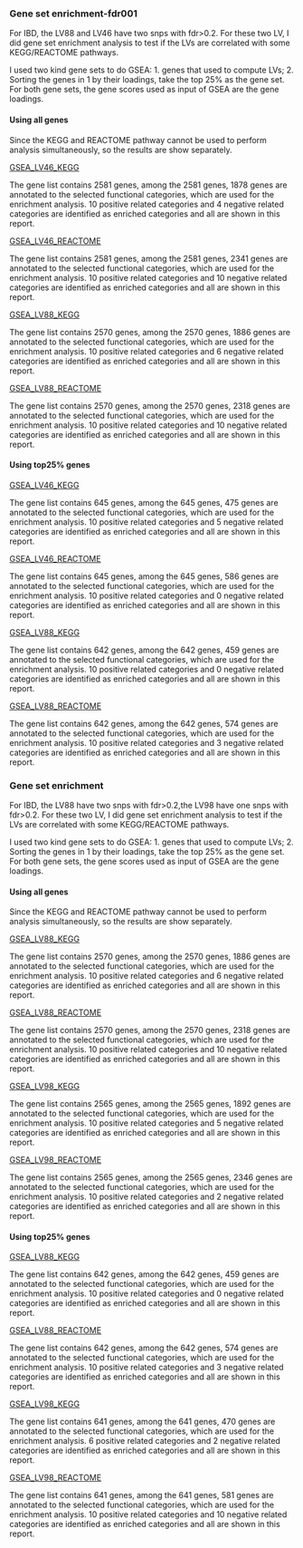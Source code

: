 ### Gene set enrichment-fdr001

For IBD, the LV88 and LV46 have two snps with fdr>0.2. For these two LV, I did gene set enrichment analysis to test if the LVs are correlated with some KEGG/REACTOME pathways. 

I used two kind gene sets to do GSEA: 1. genes that used to compute LVs; 2. Sorting the genes in 1 by their loadings, take the top 25% as the gene set. For both gene sets, the gene scores used as input of GSEA are the gene loadings.

#### Using all genes

Since the KEGG and REACTOME pathway cannot be used to perform analysis simultaneously, so the results are show separately.

[GSEA_LV46_KEGG](http://www.webgestalt.org/results/1602473050/#)

The gene list contains 2581 genes, among the 2581 genes, 1878 genes are annotated to the selected functional categories, which are used for the enrichment analysis. 10 positive related categories and 4 negative related categories are identified as enriched categories and all are shown in this report.

[GSEA_LV46_REACTOME](http://www.webgestalt.org/results/1602532361/#)

The gene list contains 2581 genes, among the 2581 genes, 2341 genes are annotated to the selected functional categories, which are used for the enrichment analysis. 10 positive related categories and 10 negative related categories are identified as enriched categories and all are shown in this report.

[GSEA_LV88_KEGG](http://www.webgestalt.org/results/1602472671/#)

The gene list contains 2570 genes, among the 2570 genes, 1886 genes are annotated to the selected functional categories, which are used for the enrichment analysis. 10 positive related categories and 6 negative related categories are identified as enriched categories and all are shown in this report.

[GSEA_LV88_REACTOME](http://www.webgestalt.org/results/1602532391/#)

The gene list contains 2570 genes, among the 2570 genes, 2318 genes are annotated to the selected functional categories, which are used for the enrichment analysis. 10 positive related categories and 10 negative related categories are identified as enriched categories and all are shown in this report.

#### Using top25% genes

[GSEA_LV46_KEGG](http://www.webgestalt.org/results/1602531602/#)

The gene list contains 645 genes, among the 645 genes, 475 genes are annotated to the selected functional categories, which are used for the enrichment analysis. 10 positive related categories and 5 negative related categories are identified as enriched categories and all are shown in this report.

[GSEA_LV46_REACTOME](http://www.webgestalt.org/results/1602531889/#)

The gene list contains 645 genes, among the 645 genes, 586 genes are annotated to the selected functional categories, which are used for the enrichment analysis. 10 positive related categories and 0 negative related categories are identified as enriched categories and all are shown in this report.

[GSEA_LV88_KEGG](http://www.webgestalt.org/results/1602529935/#)

The gene list contains 642 genes, among the 642 genes, 459 genes are annotated to the selected functional categories, which are used for the enrichment analysis. 10 positive related categories and 0 negative related categories are identified as enriched categories and all are shown in this report.

[GSEA_LV88_REACTOME](http://www.webgestalt.org/results/1602532129/#)

The gene list contains 642 genes, among the 642 genes, 574 genes are annotated to the selected functional categories, which are used for the enrichment analysis. 10 positive related categories and 3 negative related categories are identified as enriched categories and all are shown in this report.













### Gene set enrichment

For IBD, the LV88 have two snps with fdr>0.2,the LV98 have one snps with fdr>0.2. For these two LV, I did gene set enrichment analysis to test if the LVs are correlated with some KEGG/REACTOME pathways. 

I used two kind gene sets to do GSEA: 1. genes that used to compute LVs; 2. Sorting the genes in 1 by their loadings, take the top 25% as the gene set. For both gene sets, the gene scores used as input of GSEA are the gene loadings.

#### Using all genes

Since the KEGG and REACTOME pathway cannot be used to perform analysis simultaneously, so the results are show separately.

[GSEA_LV88_KEGG](http://www.webgestalt.org/results/1602472671/#)

The gene list contains 2570 genes, among the 2570 genes, 1886 genes are annotated to the selected functional categories, which are used for the enrichment analysis. 10 positive related categories and 6 negative related categories are identified as enriched categories and all are shown in this report.

[GSEA_LV88_REACTOME](http://www.webgestalt.org/results/1602532391/#)

The gene list contains 2570 genes, among the 2570 genes, 2318 genes are annotated to the selected functional categories, which are used for the enrichment analysis. 10 positive related categories and 10 negative related categories are identified as enriched categories and all are shown in this report.

[GSEA_LV98_KEGG](http://www.webgestalt.org/results/1602473032/#)

The gene list contains 2565 genes, among the 2565 genes, 1892 genes are annotated to the selected functional categories, which are used for the enrichment analysis. 10 positive related categories and 5 negative related categories are identified as enriched categories and all are shown in this report.

[GSEA_LV98_REACTOME](http://www.webgestalt.org/results/1602532361/#)

The gene list contains 2565 genes, among the 2565 genes, 2346 genes are annotated to the selected functional categories, which are used for the enrichment analysis. 10 positive related categories and 2 negative related categories are identified as enriched categories and all are shown in this report.

#### Using top25% genes

[GSEA_LV88_KEGG](http://www.webgestalt.org/results/1602529935/#)

The gene list contains 642 genes, among the 642 genes, 459 genes are annotated to the selected functional categories, which are used for the enrichment analysis. 10 positive related categories and 0 negative related categories are identified as enriched categories and all are shown in this report.

[GSEA_LV88_REACTOME](http://www.webgestalt.org/results/1602532129/#)

The gene list contains 642 genes, among the 642 genes, 574 genes are annotated to the selected functional categories, which are used for the enrichment analysis. 10 positive related categories and 3 negative related categories are identified as enriched categories and all are shown in this report.

[GSEA_LV98_KEGG](http://www.webgestalt.org/results/1602531602/#)

The gene list contains 641 genes, among the 641 genes, 470 genes are annotated to the selected functional categories, which are used for the enrichment analysis. 6 positive related categories and 2 negative related categories are identified as enriched categories and all are shown in this report.

[GSEA_LV98_REACTOME](http://www.webgestalt.org/results/1602533607/#)

The gene list contains 641 genes, among the 641 genes, 581 genes are annotated to the selected functional categories, which are used for the enrichment analysis. 10 positive related categories and 10 negative related categories are identified as enriched categories and all are shown in this report.



